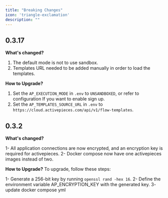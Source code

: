 ---
title: "Breaking Changes"
icon: 'triangle-exclamation'
description: ""
---

## 0.3.17

**What's changed?**
1. The default mode is not to use sandbox.
2. Templates URL needed to be added manually in order to load the templates.

**How to Upgrade?**
1. Set the `AP_EXECUTION_MODE` in `.env` to `UNSANDBOXED`, or refer to configuration If you want to enable sign up.
2. Set the `AP_TEMPLATES_SOURCE_URL` in `.env` to `https://cloud.activepieces.com/api/v1/flow-templates`.

## 0.3.2

**What's changed?**

1- All application connections are now encrypted, and an encryption key is required for activepieces.
2- Docker compose now have one activepieces images instead of two.

**How to Upgrade?**
To upgrade, follow these steps:

1- Generate a 256-bit key by running `openssl rand -hex 16`.
2- Define the environment variable AP_ENCRYPTION_KEY with the generated key.
3- update docker compose yml